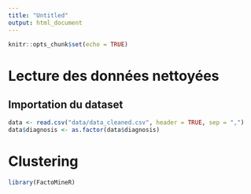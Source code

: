 ```yaml
---
title: "Untitled"
output: html_document
---
```


```r
knitr::opts_chunk$set(echo = TRUE)
```

# Lecture des données nettoyées 

## Importation du dataset 

```r
data <- read.csv("data/data_cleaned.csv", header = TRUE, sep = ",")
data$diagnosis <- as.factor(data$diagnosis)
```

# Clustering

```r
library(FactoMineR)
```

